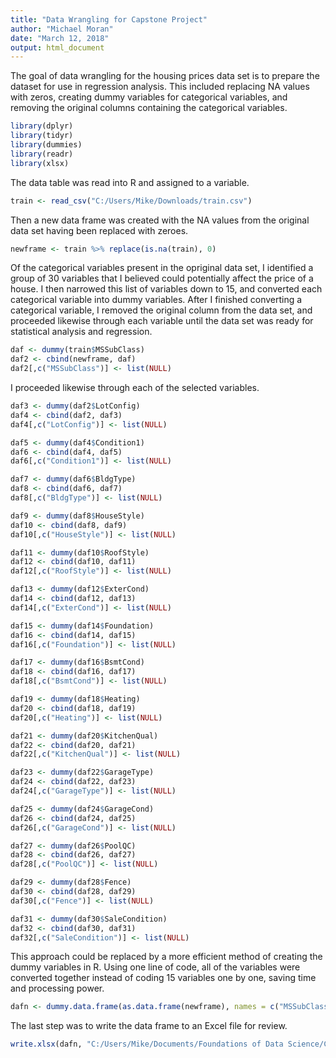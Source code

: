 ---
title: "Data Wrangling for Capstone Project"
author: "Michael Moran"
date: "March 12, 2018"
output: html_document
---

The goal of data wrangling for the housing prices data set is to prepare the dataset for use in regression analysis. This included replacing NA values with zeros, creating dummy variables for categorical variables, and removing the original columns containing the categorical variables. 


```{r}
library(dplyr)
library(tidyr)
library(dummies)
library(readr)
library(xlsx)
```
 
The data table was read into R and assigned to a variable. 

```{r}
train <- read_csv("C:/Users/Mike/Downloads/train.csv")
```

Then a new data frame was created with the NA values from the original data set having been replaced with zeroes.  

```{r}
newframe <- train %>% replace(is.na(train), 0)
```

Of the categorical variables present in the opriginal data set, I identified a group of 30 variables that I believed could potentially affect the price of a house. I then narrowed this list of variables down to 15, and converted each categorical variable into dummy variables. After I finished converting a categorical variable, I removed the original column from the data set, and proceeded likewise through each variable until the data set was ready for statistical analysis and regression. 


```{r}
daf <- dummy(train$MSSubClass)
daf2 <- cbind(newframe, daf)
daf2[,c("MSSubClass")] <- list(NULL)
```
I proceeded likewise through each of the selected variables.

```{r}
daf3 <- dummy(daf2$LotConfig)
daf4 <- cbind(daf2, daf3)
daf4[,c("LotConfig")] <- list(NULL)
```
```{r}
daf5 <- dummy(daf4$Condition1)
daf6 <- cbind(daf4, daf5)
daf6[,c("Condition1")] <- list(NULL)
```
```{r}
daf7 <- dummy(daf6$BldgType)
daf8 <- cbind(daf6, daf7)
daf8[,c("BldgType")] <- list(NULL)
```
```{r}
daf9 <- dummy(daf8$HouseStyle)
daf10 <- cbind(daf8, daf9)
daf10[,c("HouseStyle")] <- list(NULL)
```
```{r}
daf11 <- dummy(daf10$RoofStyle)
daf12 <- cbind(daf10, daf11)
daf12[,c("RoofStyle")] <- list(NULL)
```
```{r}
daf13 <- dummy(daf12$ExterCond)
daf14 <- cbind(daf12, daf13)
daf14[,c("ExterCond")] <- list(NULL)
```
```{r}
daf15 <- dummy(daf14$Foundation)
daf16 <- cbind(daf14, daf15)
daf16[,c("Foundation")] <- list(NULL)
```
```{r}
daf17 <- dummy(daf16$BsmtCond)
daf18 <- cbind(daf16, daf17)
daf18[,c("BsmtCond")] <- list(NULL)
```
```{r}
daf19 <- dummy(daf18$Heating)
daf20 <- cbind(daf18, daf19)
daf20[,c("Heating")] <- list(NULL)
```
```{r}
daf21 <- dummy(daf20$KitchenQual)
daf22 <- cbind(daf20, daf21)
daf22[,c("KitchenQual")] <- list(NULL)
```
```{r}
daf23 <- dummy(daf22$GarageType)
daf24 <- cbind(daf22, daf23)
daf24[,c("GarageType")] <- list(NULL)
```
```{r}
daf25 <- dummy(daf24$GarageCond)
daf26 <- cbind(daf24, daf25)
daf26[,c("GarageCond")] <- list(NULL)
```
```{r}
daf27 <- dummy(daf26$PoolQC)
daf28 <- cbind(daf26, daf27)
daf28[,c("PoolQC")] <- list(NULL)
```
```{r}
daf29 <- dummy(daf28$Fence)
daf30 <- cbind(daf28, daf29)
daf30[,c("Fence")] <- list(NULL)
```
```{r}
daf31 <- dummy(daf30$SaleCondition)
daf32 <- cbind(daf30, daf31)
daf32[,c("SaleCondition")] <- list(NULL)
```


This approach could be replaced by a more efficient method of creating the dummy variables in R. Using one line of code, all of the variables were converted together instead of coding 15 variables one by one, saving time and processing power. 

```{r}
dafn <- dummy.data.frame(as.data.frame(newframe), names = c("MSSubClass","LotConfig","Condition1","BldgType","HouseStyle","RoofStyle","ExterCond","Foundation","BsmtCond","Heating","KitchenQual","GarageType","PoolQC","Fence","SaleCondition") , sep = ".")
```

The last step was to write the data frame to an Excel file for review. 

```{r}
write.xlsx(dafn, "C:/Users/Mike/Documents/Foundations of Data Science/Capstone Files/cleaned_data.xlsx")
```


